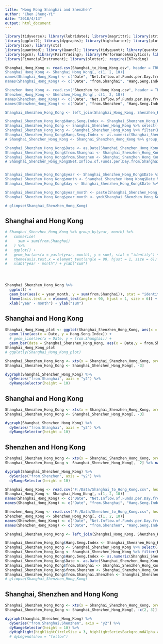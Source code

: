 ---
title: "Hong Kong Shanghai and Shenzhen"
author: "Chen Jheng-Yi"
date: "2018/4/13"
output: html_document
---

```{r message=FALSE, warning=FALSE, include=FALSE, paged.print=FALSE}
library(tidyverse); library(lubridate); library(magrittr); library(stringr)
library(ggplot2); library(dygraphs); library(highcharter); library(plotly)
library(zoo); library(xts)
library(quantmod); library(Quandl); library(tidyquant); library(quantstrat)
library(egcm); library(PairTrading); library(PerformanceAnalytics); library(TTR)
library(FinancialInstrument); library(blotter); require(IKTrading)
```

```{r message=FALSE, warning=FALSE, include=FALSE, paged.print=FALSE}
Shanghai_Hong_Kong <- read.csv(Shanghai_to_Hong_Kong.csv", header = TRUE, sep = ",", stringsAsFactors = FALSE)
Shanghai_Hong_Kong <- Shanghai_Hong_Kong[, c(1, 2, 10)]
names(Shanghai_Hong_Kong) <- c("Date", "Net.Inflow.of.Funds.per.Day.from.Shanghai", "Hang.Seng.Index")
names(Shanghai_Hong_Kong) <- c("Date", "from.Shanghai", "Hang.Seng.Index")

Shenzhen_Hong_Kong <- read.csv("Shenzhen_to_Hong_Kong.csv", header = TRUE, sep = ",", stringsAsFactors = FALSE)
Shenzhen_Hong_Kong <- Shenzhen_Hong_Kong[, c(1, 2, 10)]
names(Shenzhen_Hong_Kong) <- c("Date", "Net.Inflow.of.Funds.per.Day.from.Shenzhen", "Hang.Seng.Index")
names(Shenzhen_Hong_Kong) <- c("Date", "from.Shenzhen", "Hang.Seng.Index")

Shanghai_Shenzhen_Hong_Kong <- left_join(Shanghai_Hong_Kong, Shenzhen_Hong_Kong, by = "Date")

Shanghai_Shenzhen_Hong_Kong$Hang.Seng.Index <- Shanghai_Shenzhen_Hong_Kong$Hang.Seng.Index.x
Shanghai_Shenzhen_Hong_Kong <- Shanghai_Shenzhen_Hong_Kong %>% select(-Hang.Seng.Index.y, -Hang.Seng.Index.x)
Shanghai_Shenzhen_Hong_Kong <- Shanghai_Shenzhen_Hong_Kong %>% filter(Hang.Seng.Index != "-")
Shanghai_Shenzhen_Hong_Kong$Hang.Seng.Index <- as.numeric(Shanghai_Shenzhen_Hong_Kong$Hang.Seng.Index)
# Shanghai_Shenzhen_Hong_Kong <- Shanghai_Shenzhen_Hong_Kong %>% group_by(year(Date), month(Date)) %>% summarise(Year = year(Date), Month = month(Date))

Shanghai_Shenzhen_Hong_Kong$Date <- as.Date(Shanghai_Shenzhen_Hong_Kong$Date)
Shanghai_Shenzhen_Hong_Kong$from.Shanghai <- Shanghai_Shenzhen_Hong_Kong$from.Shanghai*100
Shanghai_Shenzhen_Hong_Kong$from.Shenzhen <- Shanghai_Shenzhen_Hong_Kong$from.Shenzhen*100
# Shanghai_Shenzhen_Hong_Kong$Net.Inflow.of.Funds.per.Day.from.Shanghai.Shenzhen <- Shanghai_Shenzhen_Hong_Kong$Net.Inflow.of.Funds.per.Day.from.Shanghai + Shanghai_Shenzhen_Hong_Kong$Net.Inflow.of.Funds.per.Day.from.Shenzhen


Shanghai_Shenzhen_Hong_Kong$year <- Shanghai_Shenzhen_Hong_Kong$Date %>% year()
Shanghai_Shenzhen_Hong_Kong$month <- Shanghai_Shenzhen_Hong_Kong$Date %>% month()
Shanghai_Shenzhen_Hong_Kong$day <- Shanghai_Shenzhen_Hong_Kong$Date %>% day()

Shanghai_Shenzhen_Hong_Kong$year_month <- paste(Shanghai_Shenzhen_Hong_Kong$year, Shanghai_Shenzhen_Hong_Kong$month)
Shanghai_Shenzhen_Hong_Kong$year_month <- ymd(Shanghai_Shenzhen_Hong_Kong$Date)

# glimpse(Shanghai_Shenzhen_Hong_Kong)
```


## Shanghai and Hong Kong
```{r echo=FALSE, message=FALSE, warning=FALSE, paged.print=FALSE}
# Shanghai_Shenzhen_Hong_Kong %>% group_by(year, month) %>%
#   summarise(
#     sum = sum(from.Shanghai)
#   ) %>% 
#   ggplot() + 
#   geom_bar(aes(x = paste(year, month), y = sum), stat = "identity") +
#   theme(axis.text.x = element_text(angle = 90, hjust = 1, size = 6)) +
#   xlab("year - month") + ylab("sum")




Shanghai_Shenzhen_Hong_Kong %>% 
  ggplot() + 
  geom_bar(aes(x = year_month, y = sum(from.Shanghai)), stat = "identity") +
  theme(axis.text.x = element_text(angle = 90, hjust = 1, size = 6)) +
  xlab("year - month") + ylab("sum")

```











## Shanghai and Hong Kong
```{r echo=FALSE, message=FALSE, warning=FALSE, paged.print=FALSE}
Shanghai_Hong_Kong_plot <- ggplot(Shanghai_Shenzhen_Hong_Kong, aes(x = Date, y = Hang.Seng.Index)) +
  geom_line(aes(x = Date, y = Hang.Seng.Index)) + 
  # geom_line(aes(x = Date, y = from.Shanghai)) +
  geom_bar(data = Shanghai_Shenzhen_Hong_Kong, aes(x = Date,y = from.Shanghai), stat = "identity")
Shanghai_Hong_Kong_plot
# ggplotly(Shanghai_Hong_Kong_plot)
```




```{r message=FALSE, warning=FALSE, include=FALSE, paged.print=FALSE}
Shanghai_Shenzhen_Hong_Kong <- xts(x = Shanghai_Shenzhen_Hong_Kong, order.by = Shanghai_Shenzhen_Hong_Kong$Date)
Shanghai_Shenzhen_Hong_Kong <- Shanghai_Shenzhen_Hong_Kong[, -3]

```

```{r echo=FALSE, message=FALSE, warning=FALSE, paged.print=FALSE}
dygraph(Shanghai_Shenzhen_Hong_Kong) %>% 
  dySeries("from.Shanghai", axis = "y2") %>% 
  dyRangeSelector(height = 10)
```




























## Shanghai and Hong Kong
```{r message=FALSE, warning=FALSE, include=FALSE, paged.print=FALSE}
Shanghai_Shenzhen_Hong_Kong <- xts(x = Shanghai_Shenzhen_Hong_Kong, order.by = Shanghai_Shenzhen_Hong_Kong$Date)
Shanghai_Shenzhen_Hong_Kong <- Shanghai_Shenzhen_Hong_Kong[, -3]

```

```{r echo=FALSE, message=FALSE, warning=FALSE, paged.print=FALSE}
dygraph(Shanghai_Shenzhen_Hong_Kong) %>% 
  dySeries("from.Shanghai", axis = "y2") %>% 
  dyRangeSelector(height = 10)
```
















## Shenzhen and Hong Kong
```{r message=FALSE, warning=FALSE, include=FALSE, paged.print=FALSE}
Shanghai_Shenzhen_Hong_Kong <- xts(x = Shanghai_Shenzhen_Hong_Kong, order.by = Shanghai_Shenzhen_Hong_Kong$Date)
Shanghai_Shenzhen_Hong_Kong <- Shanghai_Shenzhen_Hong_Kong[, -2] %>% na.omit()
```


```{r echo=FALSE, message=FALSE, warning=FALSE, paged.print=FALSE}
dygraph(Shanghai_Shenzhen_Hong_Kong) %>% 
  dySeries("from.Shenzhen", axis = "y2") %>% 
  dyRangeSelector(height = 10)
```








```{r message=FALSE, warning=FALSE, include=FALSE, paged.print=FALSE}
Shanghai_Hong_Kong <- read.csv("F:/Data/Shanghai_to_Hong_Kong.csv", header = TRUE, sep = ",", stringsAsFactors = FALSE)
Shanghai_Hong_Kong <- Shanghai_Hong_Kong[, c(1, 2, 10)]
names(Shanghai_Hong_Kong) <- c("Date", "Net.Inflow.of.Funds.per.Day.from.Shanghai", "Hang.Seng.Index")
names(Shanghai_Hong_Kong) <- c("Date", "from.Shanghai", "Hang.Seng.Index")

Shenzhen_Hong_Kong <- read.csv("F:/Data/Shenzhen_to_Hong_Kong.csv", header = TRUE, sep = ",", stringsAsFactors = FALSE)
Shenzhen_Hong_Kong <- Shenzhen_Hong_Kong[, c(1, 2, 10)]
names(Shenzhen_Hong_Kong) <- c("Date", "Net.Inflow.of.Funds.per.Day.from.Shenzhen", "Hang.Seng.Index")
names(Shenzhen_Hong_Kong) <- c("Date", "from.Shenzhen", "Hang.Seng.Index")

Shanghai_Shenzhen_Hong_Kong <- left_join(Shanghai_Hong_Kong, Shenzhen_Hong_Kong, by = "Date")

Shanghai_Shenzhen_Hong_Kong$Hang.Seng.Index <- Shanghai_Shenzhen_Hong_Kong$Hang.Seng.Index.x
Shanghai_Shenzhen_Hong_Kong <- Shanghai_Shenzhen_Hong_Kong %>% select(-Hang.Seng.Index.y, -Hang.Seng.Index.x)
Shanghai_Shenzhen_Hong_Kong <- Shanghai_Shenzhen_Hong_Kong %>% filter(Hang.Seng.Index != "-")
Shanghai_Shenzhen_Hong_Kong$Hang.Seng.Index <- as.numeric(Shanghai_Shenzhen_Hong_Kong$Hang.Seng.Index)
Shanghai_Shenzhen_Hong_Kong$Date <- as.Date(Shanghai_Shenzhen_Hong_Kong$Date)
Shanghai_Shenzhen_Hong_Kong$from.Shanghai <- Shanghai_Shenzhen_Hong_Kong$from.Shanghai*100
Shanghai_Shenzhen_Hong_Kong$from.Shenzhen <- Shanghai_Shenzhen_Hong_Kong$from.Shenzhen*100
Shanghai_Shenzhen_Hong_Kong$from.Shanghai.Shenzhen <- Shanghai_Shenzhen_Hong_Kong$from.Shanghai %>% na.omit() + Shanghai_Shenzhen_Hong_Kong$from.Shenzhen %>% na.omit()
# glimpse(Shanghai_Shenzhen_Hong_Kong)
```



## Shanghai, Shenzhen and Hong Kong
```{r message=FALSE, warning=FALSE, include=FALSE, paged.print=FALSE}
Shanghai_Shenzhen_Hong_Kong <- xts(x = Shanghai_Shenzhen_Hong_Kong, order.by = Shanghai_Shenzhen_Hong_Kong$Date)
Shanghai_Shenzhen_Hong_Kong <- Shanghai_Shenzhen_Hong_Kong[, -c(2, 3)] %>% na.omit()

```



```{r echo=FALSE, message=FALSE, warning=FALSE, paged.print=FALSE}
dygraph(Shanghai_Shenzhen_Hong_Kong) %>% 
  dySeries("from.Shanghai.Shenzhen", axis = "y2") %>% 
  dyRangeSelector(height = 10) %>% 
  dyHighlight(highlightCircleSize = 3, highlightSeriesBackgroundAlpha = 0.2, hideOnMouseOut = FALSE)
  # dyLegend(show = "follow")
```


